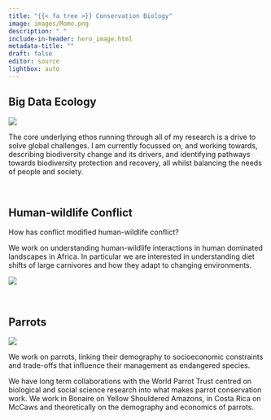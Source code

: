 ```yaml
---
title: "{{< fa tree >}} Conservation Biology"
image: images/Momo.png
description: " "
include-in-header: hero_image.html
metadata-title: ""
draft: false
editor: source
lightbox: auto
---
```


## <i class="fa-solid fa-globe"></i> Big Data Ecology
::: {.grid}

::: {.g-col-7}
![](images/Raptor.jpg)
:::

::: {.g-col-5}
The core underlying ethos running through all of my research is a drive to solve global challenges. I am currently focussed on, and working towards, describing biodiversity change and its drivers, and identifying pathways towards biodiversity protection and recovery, all whilst balancing the needs of people and society.
:::

:::

<br>

## <i class="fa-solid fa-drumstick-bite"></i> Human-wildlife Conflict
::: {.grid}

::: {.g-col-5}
[How has conflict modified human-wildlife conflict?]{.research-question}


We work on understanding human-wildlife interactions in human dominated landscapes in Africa. In particular we are interested in understanding diet shifts of large carnivores and how they adapt to changing environments.
:::

::: {.g-col-7}
![](images/hyena.png)
:::

:::

<br>


## <i class="fa-solid fa-kiwi-bird"></i> Parrots
::: {.grid}

::: {.g-col-7}
![](images/Raptor.jpg)
:::

::: {.g-col-5}
We work on parrots, linking their demography to socioeconomic constraints and trade-offs that influence their management as endangered species. 

We have long term collaborations with the World Parrot Trust centred on biological and social science research into what makes parrot conservation work. We work in Bonaire on Yellow Shouldered Amazons, in Costa Rica on McCaws and theoretically on the demography and economics of parrots.
:::

:::

<br>